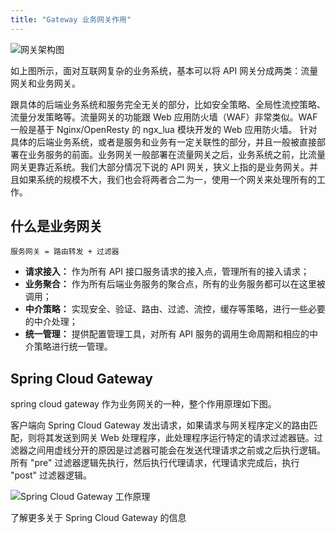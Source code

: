 ```yaml
---
title: "Gateway 业务网关作用"
---
```


![网关架构图](/images/1600614719839-1430dc83-f862-401f-a10e-0673f3c3427f.png)

如上图所示，面对互联网复杂的业务系统，基本可以将 API 网关分成两类：流量网关和业务网关。

<Tabs>
  <Tab title="流量网关">
    跟具体的后端业务系统和服务完全无关的部分，比如安全策略、全局性流控策略、流量分发策略等。流量网关的功能跟 Web 应用防火墙（WAF）非常类似。WAF 一般是基于 Nginx/OpenResty 的 ngx_lua 模块开发的 Web 应用防火墙。
  </Tab>
  <Tab title="业务网关">
    针对具体的后端业务系统，或者是服务和业务有一定关联性的部分，并且一般被直接部署在业务服务的前面。业务网关一般部署在流量网关之后，业务系统之前，比流量网关更靠近系统。我们大部分情况下说的 API 网关，狭义上指的是业务网关。并且如果系统的规模不大，我们也会将两者合二为一，使用一个网关来处理所有的工作。
  </Tab>
</Tabs>

## 什么是业务网关

```plain
服务网关 = 路由转发 + 过滤器
```

- **请求接入：** 作为所有 API 接口服务请求的接入点，管理所有的接入请求；
- **业务聚合：** 作为所有后端业务服务的聚合点，所有的业务服务都可以在这里被调用；
- **中介策略：** 实现安全、验证、路由、过滤、流控，缓存等策略，进行一些必要的中介处理；
- **统一管理：** 提供配置管理工具，对所有 API 服务的调用生命周期和相应的中介策略进行统一管理。

## Spring Cloud Gateway

<Note>
spring cloud gateway 作为业务网关的一种，整个作用原理如下图。
</Note>

客户端向 Spring Cloud Gateway 发出请求，如果请求与网关程序定义的路由匹配，则将其发送到网关 Web 处理程序，此处理程序运行特定的请求过滤器链。过滤器之间用虚线分开的原因是过滤器可能会在发送代理请求之前或之后执行逻辑。所有 "pre" 过滤器逻辑先执行，然后执行代理请求，代理请求完成后，执行 "post" 过滤器逻辑。

![Spring Cloud Gateway 工作原理](/images/1600614323118-6f2d5472-dea6-4410-a306-2eaa7615e75e.png)

<Card title="参考资料" icon="link" href="https://www.jianshu.com/p/a2f292221b5c">
  了解更多关于 Spring Cloud Gateway 的信息
</Card>

